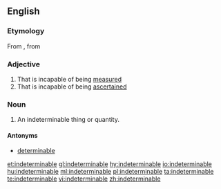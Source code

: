 {{also|indéterminable}}
==English==

===Etymology===
From {{etyl|frm|en}} {{term|indéterminable|lang=frm}}, from {{etyl|LL.|en}} {{term|indeterminabilis|lang=la}}

===Adjective===
{{en-adj}}

# That is incapable of being [[measure]]d
# That is incapable of being [[ascertain]]ed

===Noun===
{{en-noun}}

# An indeterminable thing or quantity.

====Antonyms====
* [[determinable]]

[[et:indeterminable]]
[[gl:indeterminable]]
[[hy:indeterminable]]
[[io:indeterminable]]
[[hu:indeterminable]]
[[ml:indeterminable]]
[[pl:indeterminable]]
[[ta:indeterminable]]
[[te:indeterminable]]
[[vi:indeterminable]]
[[zh:indeterminable]]